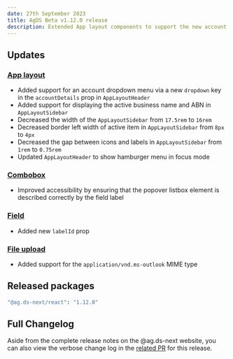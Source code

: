 ```yaml
---
date: 27th September 2023
title: AgDS Beta v1.12.0 release
description: Extended App layout components to support the new account dropdown menu, plus various bug fixes and improvements.
---
```


## Updates

### [App layout](/components/app-layout)

- Added support for an account dropdown menu via a new `dropdown` key in the `accountDetails` prop in `AppLayoutHeader`
- Added support for displaying the active business name and ABN in `AppLayoutSidebar`
- Decreased the width of the `AppLayoutSidebar` from `17.5rem` to `16rem`
- Decreased border left width of active item in `AppLayoutSidebar` from `8px` to `4px`
- Decreased the gap between icons and labels in `AppLayoutSidebar` from `1rem` to `0.75rem`
- Updated `AppLayoutHeader` to show hamburger menu in focus mode

### [Combobox](/components/combobox)

- Improved accessibility by ensuring that the popover listbox element is described correctly by the field label

### [Field](/components/field)

- Added new `labelId` prop

### [File upload](/components/file-upload)

- Added support for the `application/vnd.ms-outlook` MIME type

## Released packages

```sh
"@ag.ds-next/react": "1.12.0"
```

## Full Changelog

Aside from the complete release notes on the @ag.ds-next website, you can also view the verbose change log in the [related PR](https://github.com/steelthreads/agds-next/pull/1395) for this release.
